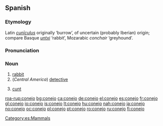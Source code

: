 ==Spanish==

===Etymology===
Latin ''[[cuniculus|cunīculus]]'' originally ‘burrow’, of uncertain (probably Iberian) origin; compare Basque ''[[untxi]]'' ‘rabbit’, Mozarabic ''conchair'' ‘greyhound’.

===Pronunciation===
{{IPA|/koˈnexo/}}

===Noun===
{{es-noun-m}}

# [[rabbit]]
# (''Central America'') [[detective]]
# {{vulgar|slang|lang=es}} [[cunt]]

[[Category:es:Mammals]]

[[roa-rup:conejo]]
[[bg:conejo]]
[[ca:conejo]]
[[de:conejo]]
[[el:conejo]]
[[es:conejo]]
[[fr:conejo]]
[[gl:conejo]]
[[io:conejo]]
[[is:conejo]]
[[lt:conejo]]
[[hu:conejo]]
[[nah:conejo]]
[[ja:conejo]]
[[no:conejo]]
[[oc:conejo]]
[[pl:conejo]]
[[pt:conejo]]
[[ro:conejo]]
[[ru:conejo]]
[[fi:conejo]]